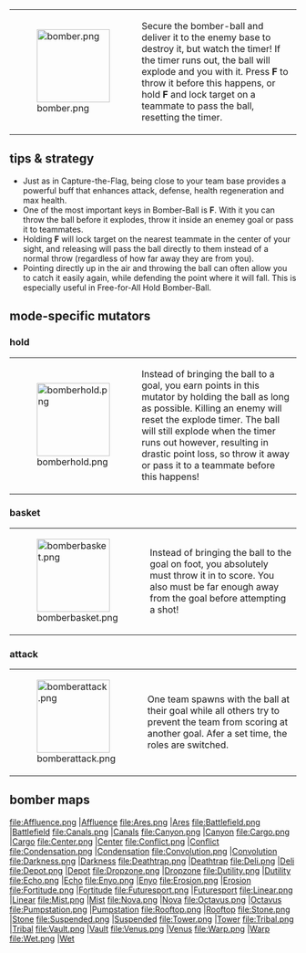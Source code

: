 {|
|[[File:bomber.png|128px]]
|Secure the bomber-ball and deliver it to the enemy base to destroy it, but watch the timer! If the timer runs out, the ball will explode and you with it. Press '''F''' to throw it before this happens, or hold '''F''' and lock target on a teammate to pass the ball, resetting the timer.
|}

==tips & strategy==
* Just as in Capture-the-Flag, being close to your team base provides a powerful buff that enhances attack, defense, health regeneration and max health.
* One of the most important keys in Bomber-Ball is '''F'''. With it you can throw the ball before it explodes, throw it inside an enemey goal or pass it to teammates.
* Holding '''F''' will lock target on the nearest teammate in the center of your sight, and releasing will pass the ball directly to them instead of a normal throw (regardless of how far away they are from you).
* Pointing directly up in the air and throwing the ball can often allow you to catch it easily again, while defending the point where it will fall. This is especially useful in Free-for-All Hold Bomber-Ball.

==mode-specific mutators==

===hold===
{|
|[[File:bomberhold.png|128px]]
|Instead of bringing the ball to a goal, you earn points in this mutator by holding the ball as long as
possible. Killing an enemy will reset the explode timer. The ball will still explode when the timer runs
out however, resulting in drastic point loss, so throw it away or pass it to a teammate before this happens!
|}

===basket===
{|
|[[File:bomberbasket.png|128px]]
|Instead of bringing the ball to the goal on foot, you absolutely must throw it in to score.
You also must be far enough away from the goal before attempting a shot!
|}

===attack===
{|
|[[File:bomberattack.png|128px]]
|One team spawns with the ball at their goal while all others try to prevent the
team from scoring at another goal. Afer a set time, the roles are switched.
|}

==bomber maps==
<gallery>
file:Affluence.png |[[Map_Affluence|Affluence]]
file:Ares.png |[[Map_Ares|Ares]]
file:Battlefield.png |[[Map_Battlefield|Battlefield]]
file:Canals.png |[[Map_Canals|Canals]]
file:Canyon.png |[[Map_Canyon|Canyon]]
file:Cargo.png |[[Map_Cargo|Cargo]]
file:Center.png |[[Map_Center|Center]]
file:Conflict.png |[[Map_Conflict|Conflict]]
file:Condensation.png |[[Map_Condensation|Condensation]]
file:Convolution.png |[[Map_Convolution|Convolution]]
file:Darkness.png |[[Map_Darkness|Darkness]]
file:Deathtrap.png |[[Map_Deathtrap|Deathtrap]]
file:Deli.png |[[Map_Deli|Deli]]
file:Depot.png |[[Map_Depot|Depot]]
file:Dropzone.png |[[Map_Dropzone|Dropzone]]
file:Dutility.png |[[Map_Dutility|Dutility]]
file:Echo.png |[[Map_Echo|Echo]]
file:Enyo.png |[[Map_Enyo|Enyo]]
file:Erosion.png |[[Map_Erosion|Erosion]]
file:Fortitude.png |[[Map_Fortitude|Fortitude]]
file:Futuresport.png |[[Map_Futuresport|Futuresport]]
file:Linear.png |[[Map_Linear|Linear]]
file:Mist.png |[[Map_Mist|Mist]]
file:Nova.png |[[Map_Nova|Nova]]
file:Octavus.png |[[Map_Octavus|Octavus]]
file:Pumpstation.png |[[Map_Pumpstation|Pumpstation]]
file:Rooftop.png |[[Map_Rooftop|Rooftop]]
file:Stone.png |[[Map_Stone|Stone]]
file:Suspended.png |[[Map_Suspended|Suspended]]
file:Tower.png |[[Map_Tower|Tower]]
file:Tribal.png |[[Map_Tribal|Tribal]]
file:Vault.png |[[Map_Vault|Vault]]
file:Venus.png |[[Map_Venus|Venus]]
file:Warp.png |[[Map_Warp|Warp]]
file:Wet.png |[[Map_Wet|Wet]]
</gallery>